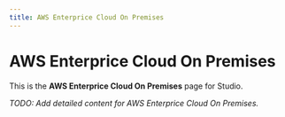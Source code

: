 ```yaml
---
title: AWS Enterprice Cloud On Premises
---
```


# AWS Enterprice Cloud On Premises

This is the **AWS Enterprice Cloud On Premises** page for Studio.

_TODO: Add detailed content for AWS Enterprice Cloud On Premises._

